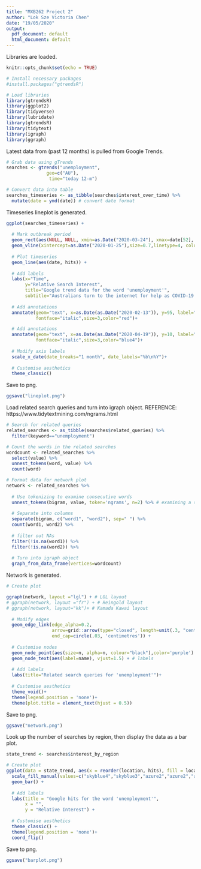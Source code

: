---
title: "MXB262 Project 2"
author: "Lok Sze Victoria Chen"
date: "19/05/2020"
output:
  pdf_document: default
  html_document: default
---

Libraries are loaded.

```{r setup, include=FALSE}
knitr::opts_chunk$set(echo = TRUE)

# Install necessary packages
#install.packages("gtrendsR")

# Load libraries
library(gtrendsR)
library(ggplot2)
library(tidyverse)
library(lubridate)
library(gtrendsR)
library(tidytext)
library(igraph)
library(ggraph)
```

Latest data from (past 12 months) is pulled from Google Trends.

```{r}
# Grab data using gTrends
searches <- gtrends("unemployment", 
               geo=c("AU"),
                time="today 12-m")

# Convert data into table
searches_timeseries <- as_tibble(searches$interest_over_time) %>% 
  mutate(date = ymd(date)) # convert date format
```

Timeseries lineplot is generated.
```{r}
ggplot(searches_timeseries) +
  
  # Mark outbreak period
  geom_rect(aes(NULL, NULL, xmin=as.Date("2020-03-24"), xmax=date[52], ymin=-Inf, ymax=Inf),fill="azure2") +
  geom_vline(xintercept=as.Date("2020-01-25"),size=0.7,linetype=4, colour="red")+
  
  # Plot timeseries
  geom_line(aes(date, hits)) +
  
  # Add labels
  labs(x="Time",
       y="Relative Search Interest",
       title="Google trend data for the word 'unemployment'",
       subtitle="Australians turn to the internet for help as COVID-19 layoffs devastate the economy")+
  
  # Add annotations
  annotate(geom="text", x=as.Date(as.Date("2020-02-13")), y=95, label="First case", 
           fontface="italic",size=3,color="red")+

  # Add annotations
  annotate(geom="text", x=as.Date(as.Date("2020-04-19")), y=10, label="Non-essential\nservices closed",
           fontface="italic",size=3,color="blue4")+
  
  # Modify axis labels
  scale_x_date(date_breaks="1 month", date_labels="%b\n%Y")+
   
  # Customise aesthetics
  theme_classic()
```

Save to png.
```{r}
ggsave("lineplot.png")
```

Load related search queries and turn into igraph object.
REFERENCE: https://www.tidytextmining.com/ngrams.html

```{r}
# Search for related queries
related_searches <- as_tibble(searches$related_queries) %>% 
  filter(keyword=="unemployment")

# Count the words in the related searches
wordcount <- related_searches %>% 
  select(value) %>% 
  unnest_tokens(word, value) %>% 
  count(word)

# Format data for network plot
network <- related_searches %>% 
  
  # Use tokenizing to examine consecutive words
  unnest_tokens(bigram, value, token='ngrams', n=2) %>% # examining a set of 2 consecutive words
  
  # Separate into columns
  separate(bigram, c("word1", "word2"), sep=" ") %>% 
  count(word1, word2) %>%
  
  # filter out NAs
  filter(!is.na(word1)) %>% 
  filter(!is.na(word2)) %>%
  
  # Turn into igraph object
  graph_from_data_frame(vertices=wordcount)


```

Network is generated.

```{r}
# Create plot

ggraph(network, layout ="lgl") + # LGL layout
# ggraph(network, layout ="fr") + # Reingold layout
# ggraph(network, layout="kk")+ # Kamada Kawai layout
  
  # Modify edges
  geom_edge_link(edge_alpha=0.2,
                 arrow=grid::arrow(type="closed", length=unit(.3, "centimeters")), 
                 end_cap=circle(.03, 'centimetres')) +
  
  # Customise nodes
  geom_node_point(aes(size=n, alpha=n, colour="black"),color='purple') + 
  geom_node_text(aes(label=name), vjust=1.5) + # labels
  
  # Add labels
  labs(title="Related search queries for 'unemployment'")+ 
  
  # Customise aesthetics
  theme_void()+
  theme(legend.position = 'none')+
  theme(plot.title = element_text(hjust = 0.5))
```

Save to png.

```{r}
ggsave("network.png")
```
Look up the number of searches by region, then display the data as a bar plot. 

```{r}
state_trend <- searches$interest_by_region

# Create plot
ggplot(data = state_trend, aes(x = reorder(location, hits), fill = location, weight = hits)) +  
  scale_fill_manual(values=c("skyblue4","skyblue3","azure2","azure2","azure2","skyblue","skyblue","skyblue3"))+
  geom_bar() + 
  
  # Add labels
  labs(title = "Google hits for the word 'unemployment'", 
       x = "", 
       y = "Relative Interest") + 
  
  # Customise aesthetics
  theme_classic() + 
  theme(legend.position = 'none')+
  coord_flip()
```

Save to png.

```{r}
ggsave("barplot.png")
```

